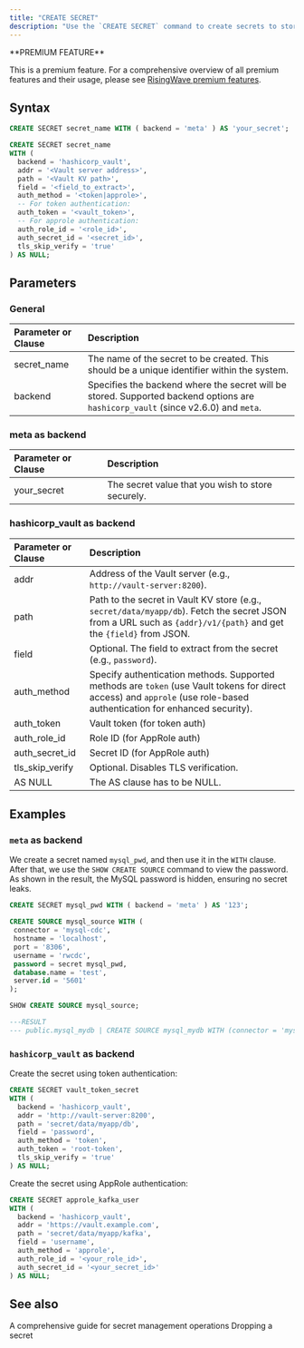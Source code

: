 ```yaml
---
title: "CREATE SECRET"
description: "Use the `CREATE SECRET` command to create secrets to store sensitive credentials securely."
---
```


<Tip>
**PREMIUM FEATURE**

This is a premium feature. For a comprehensive overview of all premium features and their usage, please see [RisingWave premium features](/get-started/premium-features).
</Tip>

## Syntax

```sql meta as backend
CREATE SECRET secret_name WITH ( backend = 'meta' ) AS 'your_secret';
```

```sql hashicorp_vault as backend
CREATE SECRET secret_name
WITH (
  backend = 'hashicorp_vault',
  addr = '<Vault server address>',
  path = '<Vault KV path>',
  field = '<field_to_extract>',
  auth_method = '<token|approle>',
  -- For token authentication:
  auth_token = '<vault_token>',
  -- For approle authentication:
  auth_role_id = '<role_id>',
  auth_secret_id = '<secret_id>',
  tls_skip_verify = 'true'
) AS NULL;
```

## Parameters

### General

| Parameter or Clause | Description                                                                                           |
| :------------------ | :---------------------------------------------------------------------------------------------------- |
| secret_name      | The name of the secret to be created. This should be a unique identifier within the system.           |
| backend           | Specifies the backend where the secret will be stored. Supported backend options are `hashicorp_vault` (since v2.6.0) and `meta`. |

### meta as backend
| Parameter or Clause | Description                                                                                           |
| :------------------ | :---------------------------------------------------------------------------------------------------- |
| your_secret      | The secret value that you wish to store securely.                                                     |

### hashicorp_vault as backend

| Parameter or Clause | Description                                                                                           |
| :------------------ | :---------------------------------------------------------------------------------------------------- |
| addr | Address of the Vault server (e.g., `http://vault-server:8200`). |
| path | Path to the secret in Vault KV store (e.g., `secret/data/myapp/db`). Fetch the secret JSON from a URL such as `{addr}/v1/{path}` and get the `{field}` from JSON. |
| field | Optional. The field to extract from the secret (e.g., `password`). |
| auth_method | Specify authentication methods. Supported methods are `token` (use Vault tokens for direct access) and `approle` (use role-based authentication for enhanced security).|
| auth_token | Vault token (for token auth) |
| auth_role_id | Role ID (for AppRole auth) |
| auth_secret_id | Secret ID (for AppRole auth) |
| tls_skip_verify | Optional. Disables TLS verification. |
| AS NULL | The AS clause has to be NULL. |


## Examples

### `meta` as backend

We create a secret named `mysql_pwd`, and then use it in the `WITH` clause. After that, we use the `SHOW CREATE SOURCE` command to view the password. As shown in the result, the MySQL password is hidden, ensuring no secret leaks.

```sql
CREATE SECRET mysql_pwd WITH ( backend = 'meta' ) AS '123';
```

```sql
CREATE SOURCE mysql_source WITH (
 connector = 'mysql-cdc',
 hostname = 'localhost',
 port = '8306',
 username = 'rwcdc',
 password = secret mysql_pwd,
 database.name = 'test',
 server.id = '5601'
);
```

```sql
SHOW CREATE SOURCE mysql_source;

---RESULT
--- public.mysql_mydb | CREATE SOURCE mysql_mydb WITH (connector = 'mysql-cdc', hostname = 'mysql', port = '3306', username = 'root', password = secret mysql_pwd, database.name = 'mydb', server.id = '2') FORMAT PLAIN ENCODE JSON
```

### `hashicorp_vault` as backend

Create the secret using token authentication:

```sql
CREATE SECRET vault_token_secret
WITH (
  backend = 'hashicorp_vault',
  addr = 'http://vault-server:8200',
  path = 'secret/data/myapp/db',
  field = 'password',
  auth_method = 'token',
  auth_token = 'root-token',
  tls_skip_verify = 'true'
) AS NULL;
```

Create the secret using AppRole authentication:

```sql
CREATE SECRET approle_kafka_user
WITH (
  backend = 'hashicorp_vault',
  addr = 'https://vault.example.com',
  path = 'secret/data/myapp/kafka',
  field = 'username',
  auth_method = 'approle',
  auth_role_id = '<your_role_id>',
  auth_secret_id = '<your_secret_id>'
) AS NULL;

```

## See also


<CardGroup>
  <Card
    title="Manage secrets"
    icon="key"
    icontype="solid"
    href="/operate/manage-secrets"
  >
    A comprehensive guide for secret management operations
  </Card>
  <Card
    title="DROP SECRET"
    icon="trash"
    iconType="solid"
    href="/sql/commands/sql-drop-secret"
  >
    Dropping a secret
  </Card>
</CardGroup>
